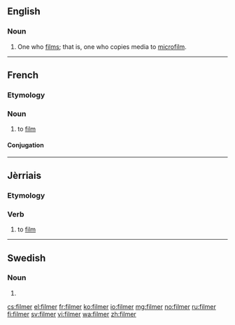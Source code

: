 ==English==

===Noun===
{{en-noun}}

# One who [[film]]s; that is, one who copies media to [[microfilm]].

----

==French==

===Etymology===
{{suffix|film|er|lang=fr}}

===Noun===
{{fr-verb}}

# to [[film]]

====Conjugation====
{{fr-conj-er|film|avoir}}

----

==Jèrriais==

===Etymology===
{{suffix|film|er|lang=roa-jer}}

===Verb===
{{head|roa-jer|verb|gerund|filméthie}}

# to [[film]]

----

==Swedish==

===Noun===
{{head|sv|noun form}}

# {{sv-noun-form-indef-pl|film}}

[[cs:filmer]]
[[el:filmer]]
[[fr:filmer]]
[[ko:filmer]]
[[io:filmer]]
[[mg:filmer]]
[[no:filmer]]
[[ru:filmer]]
[[fi:filmer]]
[[sv:filmer]]
[[vi:filmer]]
[[wa:filmer]]
[[zh:filmer]]